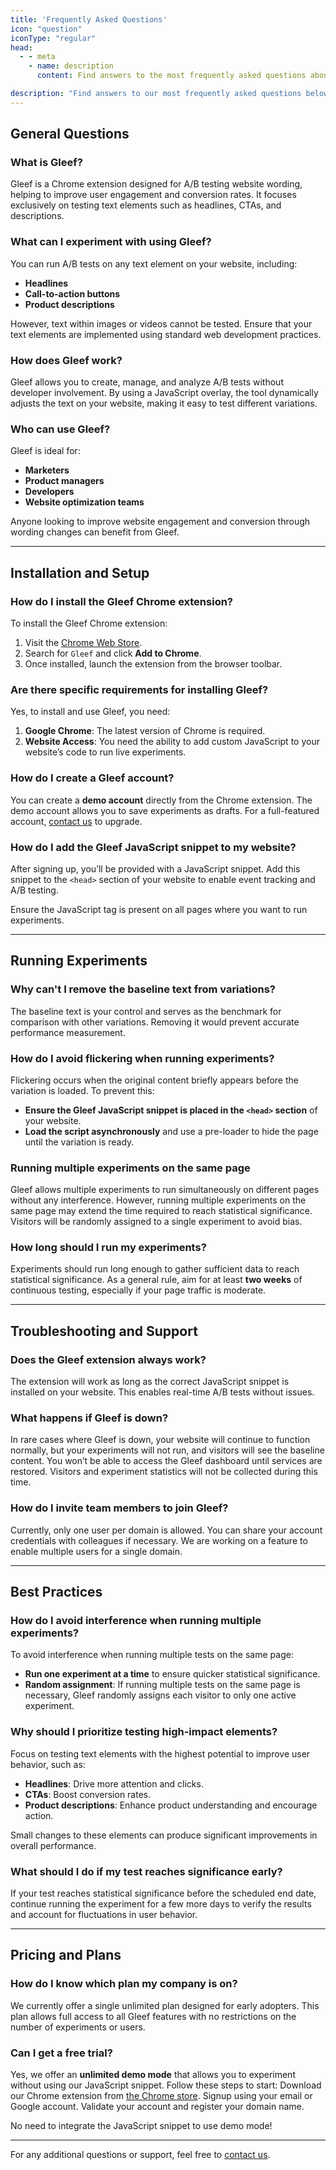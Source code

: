 ```yaml
---
title: 'Frequently Asked Questions'
icon: "question"
iconType: "regular"
head:
  - - meta
    - name: description
      content: Find answers to the most frequently asked questions about using Gleef for A/B testing. Our support team is ready to help if you need further assistance at support@gleef.eu.

description: "Find answers to our most frequently asked questions below. If you need further assistance, our support team is ready to help at support@gleef.eu."
---
```


## General Questions

### What is Gleef?
Gleef is a Chrome extension designed for A/B testing website wording, helping to improve user engagement and conversion rates. It focuses exclusively on testing text elements such as headlines, CTAs, and descriptions.

### What can I experiment with using Gleef?
You can run A/B tests on any text element on your website, including:
- **Headlines**
- **Call-to-action buttons**
- **Product descriptions**

However, text within images or videos cannot be tested. Ensure that your text elements are implemented using standard web development practices.

### How does Gleef work?
Gleef allows you to create, manage, and analyze A/B tests without developer involvement. By using a JavaScript overlay, the tool dynamically adjusts the text on your website, making it easy to test different variations.

### Who can use Gleef?
Gleef is ideal for:
- **Marketers**
- **Product managers**
- **Developers**
- **Website optimization teams**

Anyone looking to improve website engagement and conversion through wording changes can benefit from Gleef.

---

## Installation and Setup

### How do I install the Gleef Chrome extension?
To install the Gleef Chrome extension:
1. Visit the [Chrome Web Store](https://chromewebstore.google.com/detail/gleef-alpha/dhaimaljdicccaplppipfiikonpdgeelify/).
2. Search for `Gleef` and click **Add to Chrome**.
3. Once installed, launch the extension from the browser toolbar.

### Are there specific requirements for installing Gleef?
Yes, to install and use Gleef, you need:
1. **Google Chrome**: The latest version of Chrome is required.
2. **Website Access**: You need the ability to add custom JavaScript to your website’s code to run live experiments.

### How do I create a Gleef account?
You can create a **demo account** directly from the Chrome extension. The demo account allows you to save experiments as drafts. For a full-featured account, [contact us](mailto:support@gleef.eu) to upgrade.

### How do I add the Gleef JavaScript snippet to my website?
After signing up, you’ll be provided with a JavaScript snippet. Add this snippet to the `<head>` section of your website to enable event tracking and A/B testing.

<Info>Ensure the JavaScript tag is present on all pages where you want to run experiments.</Info>

---

## Running Experiments

### Why can't I remove the baseline text from variations?
The baseline text is your control and serves as the benchmark for comparison with other variations. Removing it would prevent accurate performance measurement.

### How do I avoid flickering when running experiments?
Flickering occurs when the original content briefly appears before the variation is loaded. To prevent this:
- **Ensure the Gleef JavaScript snippet is placed in the `<head>` section** of your website.
- **Load the script asynchronously** and use a pre-loader to hide the page until the variation is ready.

### Running multiple experiments on the same page
Gleef allows multiple experiments to run simultaneously on different pages without any interference. However, running multiple experiments on the same page may extend the time required to reach statistical significance. Visitors will be randomly assigned to a single experiment to avoid bias.

### How long should I run my experiments?
Experiments should run long enough to gather sufficient data to reach statistical significance. As a general rule, aim for at least **two weeks** of continuous testing, especially if your page traffic is moderate.

---

## Troubleshooting and Support

### Does the Gleef extension always work?
The extension will work as long as the correct JavaScript snippet is installed on your website. This enables real-time A/B tests without issues.

### What happens if Gleef is down?
In rare cases where Gleef is down, your website will continue to function normally, but your experiments will not run, and visitors will see the baseline content. You won’t be able to access the Gleef dashboard until services are restored. Visitors and experiment statistics will not be collected during this time.

### How do I invite team members to join Gleef?
Currently, only one user per domain is allowed. You can share your account credentials with colleagues if necessary. We are working on a feature to enable multiple users for a single domain.

---

## Best Practices

### How do I avoid interference when running multiple experiments?
To avoid interference when running multiple tests on the same page:
- **Run one experiment at a time** to ensure quicker statistical significance.
- **Random assignment**: If running multiple tests on the same page is necessary, Gleef randomly assigns each visitor to only one active experiment.

### Why should I prioritize testing high-impact elements?
Focus on testing text elements with the highest potential to improve user behavior, such as:
- **Headlines**: Drive more attention and clicks.
- **CTAs**: Boost conversion rates.
- **Product descriptions**: Enhance product understanding and encourage action.

Small changes to these elements can produce significant improvements in overall performance.

### What should I do if my test reaches significance early?
If your test reaches statistical significance before the scheduled end date, continue running the experiment for a few more days to verify the results and account for fluctuations in user behavior.

---

## Pricing and Plans

### How do I know which plan my company is on?
We currently offer a single unlimited plan designed for early adopters. This plan allows full access to all Gleef features with no restrictions on the number of experiments or users.

### Can I get a free trial?
Yes, we offer an **unlimited demo mode** that allows you to experiment without using our JavaScript snippet. Follow these steps to start:
<Steps>
  <Step title="Download our extension">
    Download our Chrome extension from [the Chrome store](http://get.gleef.eu).
  </Step>
  <Step title="Signup">
    Signup using your email or Google account.
  </Step>
  <Step title="Validate your account">
    Validate your account and register your domain name.
  </Step>
</Steps>

<Tip>No need to integrate the JavaScript snippet to use demo mode!</Tip>

---

For any additional questions or support, feel free to [contact us](mailto:support@gleef.eu).